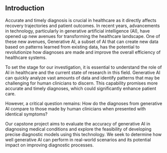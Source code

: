 

## Introduction
Accurate and timely diagnosis is crucial in healthcare as it directly affects recovery trajectories and patient outcomes. In recent years, advancements in technology, particularly in generative artificial intelligence (AI), have opened up new avenues for transforming the healthcare landscape. One of these new avenues, Generative AI, a subset of AI that can create new data based on patterns learned from existing data, has the potential to revolutionize how diagnoses are made and improve the overall efficiency of healthcare systems.

To set the stage for our investigation, it is essential to understand the role of AI in healthcare and the current state of research in this field. Generative AI can quickly analyze vast amounts of data and identify patterns that may be challenging for human clinicians to discern. This capability promises more accurate and timely diagnoses, which could significantly enhance patient care.

However, a critical question remains: How do the diagnoses from generative AI compare to those made by human clinicians when presented with identical symptoms?

Our capstone project aims to evaluate the accuracy of generative AI in diagnosing medical conditions and explore the feasibility of developing precise diagnostic models using this technology. We seek to determine how well generative AI can perform in real-world scenarios and its potential impact on improving diagnostic processes.

